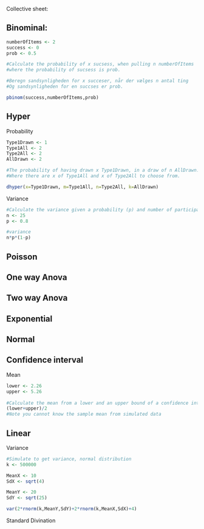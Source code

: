 Collective sheet:



Binominal:
--------------------------------------------------
```r
numberOfItems <- 2
success <- 0
prob <- 0.5

#Calculate the probability of x sucsess, when pulling n numberOfItems
#where the probability of sucsess is prob.

#Beregn sandsynligheden for x succeser, når der vælges n antal ting
#Og sandsynligheden for en succses er prob.

pbinom(success,numberOfItems,prob)
```



Hyper
--------------------------------------------------
Probability
```r
Type1Drawn <- 1
Type1All <- 2
Type2All <- 2
AllDrawn <- 2

#The probability of having drawn x Type1Drawn, in a draw of n AllDrawn.
#Where there are x of Type1All and x of Type2All to choose from.

dhyper(x=Type1Drawn, m=Type1All, n=Type2All, k=AllDrawn)

```

Variance
```r

#Calculate the variance given a probability (p) and number of participants (n)
n <- 25
p <- 0.8

#variance
n*p*(1-p)

```





Poisson
--------------------------------------------------












One way Anova
--------------------------------------------------


Two way Anova
--------------------------------------------------




Exponential
--------------------------------------------------

Normal
--------------------------------------------------

Confidence interval
--------------------------------------------------
Mean 
```r
lower <- 2.26
upper <- 5.26
  
#Calculate the mean from a lower and an upper bound of a confidence interval of the mean
(lower+upper)/2
#Note you cannot know the sample mean from simulated data

```


Linear
------------------------------------------------


Variance
```r
#Simulate to get variance, normal distribution
k <- 500000

MeanX <- 10
SdX <- sqrt(4)

MeanY <- 20
SdY <- sqrt(25)

var(2*rnorm(k,MeanY,SdY)+2*rnorm(k,MeanX,SdX)+4)
```
Standard Divination


